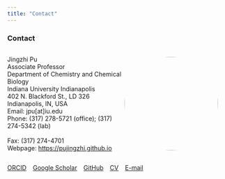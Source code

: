 ```yaml
---
title: "Contact"
---
```


### Contact ###

:::{.about-flex style="display: flex; align-items: center;"}

Jingzhi Pu  
Associate Professor  
Department of Chemistry and Chemical Biology  
Indiana University Indianapolis  
402 N. Blackford St., LD 326  
Indianapolis, IN, USA <br>
Email: jpu[at]iu.edu <br>
Phone: (317) 278-5721 (office); (317) 274-5342 (lab) <br>  
Fax: (317) 274-4701 <br>
Webpage: [https://pujingzhi.github.io](https://pujingzhi.github.io) <br>

<div>
![](files/jpu_photo.png){width="215px" style="border-radius:50%; margin-right:20px;"}
</div>

:::

[ORCID](https://orcid.org/0000-0002-3042-335X) &ensp; [Google Scholar](https://scholar.google.com/citations?user=RlYang0AAAAJ&hl=en) &ensp; [GitHub](https://github.com/pujingzhi) &ensp; [CV](./files/JPu-CV.pdf) &ensp; [E-mail](mailto:jpu@iu.edu)

